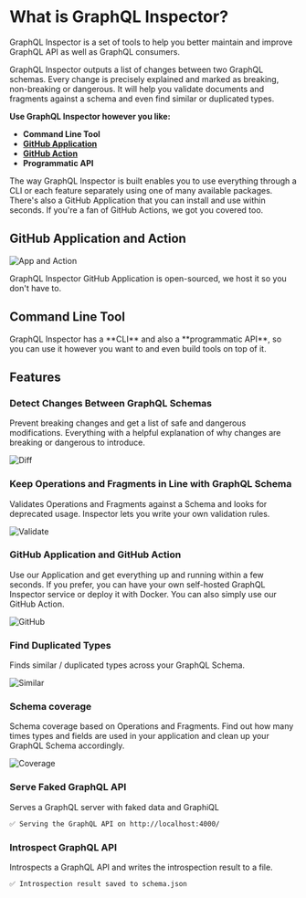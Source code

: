
# What is GraphQL Inspector?

GraphQL Inspector is a set of tools to help you better maintain and improve GraphQL API as well as
GraphQL consumers.

GraphQL Inspector outputs a list of changes between two GraphQL schemas. Every change is precisely
explained and marked as breaking, non-breaking or dangerous. It will help you validate documents and
fragments against a schema and even find similar or duplicated types.

**Use GraphQL Inspector however you like:**

- **Command Line Tool**
- [**GitHub Application**](/docs/products/github)
- [**GitHub Action**](/docs/products/action)
- **Programmatic API**

The way GraphQL Inspector is built enables you to use everything through a CLI or each feature
separately using one of many available packages. There's also a GitHub Application that you can
install and use within seconds. If you're a fan of GitHub Actions, we got you covered too.

## GitHub Application and Action

![App and Action](/assets/img/github/app-action.jpg)

<Callout>
  GraphQL Inspector GitHub Application is open-sourced, we host it so you don't have to.
</Callout>

## Command Line Tool

<CliDemo />

<Callout>
  GraphQL Inspector has a **CLI** and also a **programmatic API**, so you can use it however you
  want to and even build tools on top of it.
</Callout>

## Features

### Detect Changes Between GraphQL Schemas

Prevent breaking changes and get a list of safe and dangerous modifications. Everything with a
helpful explanation of why changes are breaking or dangerous to introduce.

![Diff](/assets/img/cli/diff.jpg)

### Keep Operations and Fragments in Line with GraphQL Schema

Validates Operations and Fragments against a Schema and looks for deprecated usage. Inspector lets
you write your own validation rules.

![Validate](/assets/img/cli/validate.jpg)

### GitHub Application and GitHub Action

Use our Application and get everything up and running within a few seconds. If you prefer, you can
have your own self-hosted GraphQL Inspector service or deploy it with Docker. You can also simply
use our GitHub Action.

![GitHub](/assets/img/cli/github.jpg)

### Find Duplicated Types

Finds similar / duplicated types across your GraphQL Schema.

![Similar](/assets/img/cli/similar.jpg)

### Schema coverage

Schema coverage based on Operations and Fragments. Find out how many times types and fields are used
in your application and clean up your GraphQL Schema accordingly.

![Coverage](/assets/img/cli/coverage.jpg)

### Serve Faked GraphQL API

Serves a GraphQL server with faked data and GraphiQL

```sh
✅ Serving the GraphQL API on http://localhost:4000/
```

### Introspect GraphQL API

Introspects a GraphQL API and writes the introspection result to a file.

```sh
✅ Introspection result saved to schema.json
```
